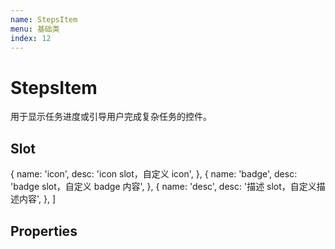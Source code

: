 ```yaml
---
name: StepsItem
menu: 基础类
index: 12
---
```



# StepsItem

用于显示任务进度或引导用户完成复杂任务的控件。

## Slot

  {
    name: 'icon',
    desc: 'icon slot，自定义 icon',
  },
  {
    name: 'badge',
    desc: 'badge slot，自定义 badge 内容',
  },
  {
    name: 'desc',
    desc: '描述 slot，自定义描述内容',
  },
]

<Table
  columnsResizable
  dataSource={slots}
  columns={[
    {
      dataIndex: 'name',
      title: 'name',
    },
    {
      dataIndex: 'desc',
      title: '描述',
    },
  ]}
/>

<Alert style="margin-top: 20px;" title="注意事项" text="StepsItem 在数字类型使用的是 Badge 组件，所以，其对应的 slot 叫做 badge" />

## Properties
